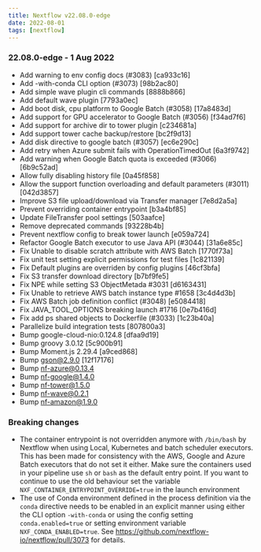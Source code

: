 ```yaml
---
title: Nextflow v22.08.0-edge
date: 2022-08-01
tags: [nextflow]
---
```


### 22.08.0-edge - 1 Aug 2022
- Add warning to env config docs (#3083) [ca933c16] <Ben Sherman>
- Add -with-conda CLI option (#3073) [98b2ac80]
- Add simple wave plugin cli commands [8888b866]
- Add default wave plugin [7793a0ec]
- Add boot disk, cpu platform to Google Batch (#3058) [17a8483d] <Ben Sherman>
- Add support for GPU accelerator to Google Batch (#3056) [f34ad7f6] <Ben Sherman>
- Add support for archive dir to tower plugin [c234681a]
- Add support tower cache backup/restore [bc2f9d13]
- Add disk directive to google batch (#3057) [ec6e290c] <Ben Sherman>
- Add retry when Azure submit fails with OperationTimedOut [6a3f9742]
- Add warning when Google Batch quota is exceeded (#3066) [6b9c52ad] <Ben Sherman>
- Allow fully disabling history file [0a45f858]
- Allow the support function overloading and default parameters (#3011) [042d3857] <Jorge Aguilera>
- Improve S3 file upload/download via Transfer manager [7e8d2a5a] <Jorge Aguilera>
- Prevent overriding container entrypoint [b3a4bf85]
- Update FileTransfer pool settings [503aafce]
- Remove deprecated commands [93228b4b]
- Prevent nextflow config to break tower launch [e059a724]
- Refactor Google Batch executor to use Java API (#3044) [31a6e85c] <Ben Sherman>
- Fix Unable to disable scratch attribute with AWS Batch [1770f73a]
- Fix unit test setting explicit permissions for test files [1c821139] <Jorge Aguilera>
- Fix Default plugins are overriden by config plugins [46cf3bfa] <Paolo Di Tommaso>
- Fix S3 transfer download directory [b7bf9fe5]
- Fix NPE while setting S3 ObjectMetada #3031 [d6163431] <Jorge Aguilera>
- Fix Unable to retrieve AWS batch instance type #1658 [3c4d4d3b]
- Fix AWS Batch job definition conflict (#3048) [e5084418]
- Fix JAVA_TOOL_OPTIONS breaking launch #1716 [0e7b416d]
- Fix add ps shared objects to Dockerfile (#3033) [1c23b40a] <Ben Sherman>
- Parallelize build integration tests [807800a3]
- Bump google-cloud-nio:0.124.8 [dfaa9d19]
- Bump groovy 3.0.12 [5c900b91]
- Bump Moment.js 2.29.4 [a9ced868]
- Bump gson@2.9.0 [12f17176]
- Bump nf-azure@0.13.4 
- Bump nf-google@1.4.0
- Bump nf-tower@1.5.0
- Bump nf-wave@0.2.1
- Bump nf-amazon@1.9.0

### Breaking changes
- The container entrypoint is not overridden anymore with `/bin/bash` by Nextflow when using Local, Kubernetes and batch scheduler executors. This has been made for consistency with the AWS, Google and Azure Batch executors that do not set it either. Make sure the containers used in your pipeline use `sh` or `bash` as the default entry point. If you want to continue to use the old behaviour  set the variable `NXF_CONTAINER_ENTRYPOINT_OVERRIDE=true` in the launch environment 
-  The use of Conda environment defined in the process definition via the `conda` directive needs to be enabled in an explicit manner using either the CLI option `-with-conda` or using the config setting `conda.enabled=true` or setting environment variable `NXF_CONDA_ENABLED=true`. See https://github.com/nextflow-io/nextflow/pull/3073 for details.


